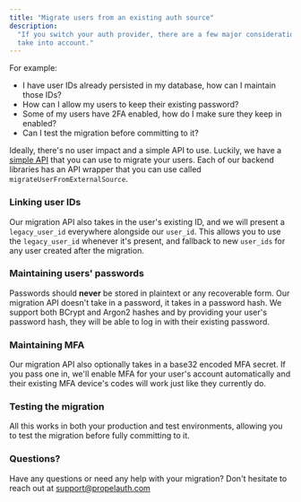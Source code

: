 ```yaml
---
title: "Migrate users from an existing auth source"
description:
  "If you switch your auth provider, there are a few major considerations to
  take into account."
---
```


For example:

- I have user IDs already persisted in my database, how can I maintain those
  IDs?
- How can I allow my users to keep their existing password?
- Some of my users have 2FA enabled, how do I make sure they keep in enabled?
- Can I test the migration before committing to it?

Ideally, there's no user impact and a simple API to use. Luckily, we have a
[simple API](/reference/backend-apis/api) that you can use to migrate your
users. Each of our backend libraries has an API wrapper that you can use called
`migrateUserFromExternalSource`.

### Linking user IDs

Our migration API also takes in the user's existing ID, and we will present a
`legacy_user_id` everywhere alongside our `user_id`. This allows you to use the
`legacy_user_id` whenever it's present, and fallback to new `user_ids` for any
user created after the migration.

### Maintaining users' passwords

Passwords should **never** be stored in plaintext or any recoverable form. Our
migration API doesn't take in a password, it takes in a password hash. We
support both BCrypt and Argon2 hashes and by providing your user's password
hash, they will be able to log in with their existing password.

### Maintaining MFA

Our migration API also optionally takes in a base32 encoded MFA secret. If you
pass one in, we'll enable MFA for your user's account automatically and their
existing MFA device's codes will work just like they currently do.

### Testing the migration

All this works in both your production and test environments, allowing you to
test the migration before fully committing to it.

### Questions?

Have any questions or need any help with your migration? Don't hesitate to reach
out at support@propelauth.com